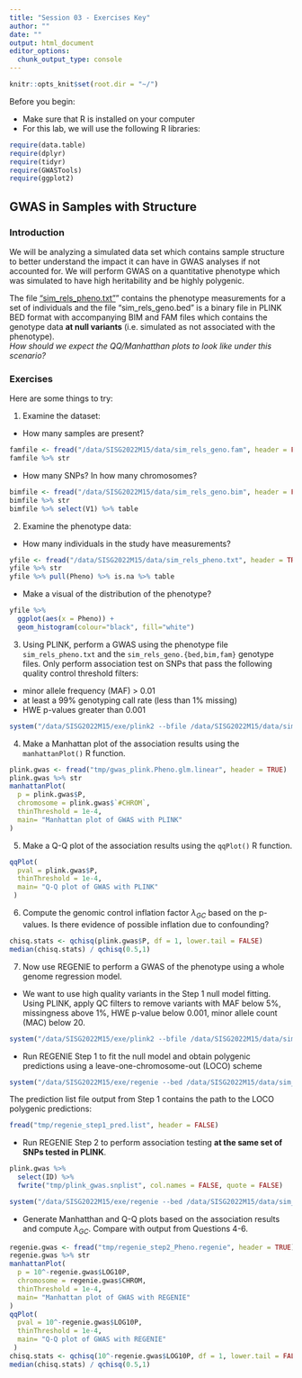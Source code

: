 ```yaml
---
title: "Session 03 - Exercises Key"
author: ""
date: ""
output: html_document
editor_options:
  chunk_output_type: console
---
```

```r
knitr::opts_knit$set(root.dir = "~/")
```
Before you begin:

* Make sure that R is installed on your computer
* For this lab, we will use the following R libraries:
```r
require(data.table)
require(dplyr)
require(tidyr)
require(GWASTools)
require(ggplot2)
```

## GWAS in Samples with Structure

### Introduction
We will be analyzing a simulated data set which contains sample structure to better understand the impact it can have in GWAS analyses if not accounted for. 
We will perform GWAS on a quantitative phenotype which was simulated to have high heritability and be highly polygenic.

The file ["sim_rels_pheno.txt"](https://github.com/joellembatchou/SISG2022_Association_Mapping/tree/master/data)” contains the phenotype measurements 
for a set of individuals and the file "sim_rels_geno.bed" is a binary file in PLINK BED format 
with accompanying BIM and FAM files which contains the genotype data **at null variants** (i.e. simulated as not associated with the phenotype).  
*How should we expect the QQ/Manhatthan plots to look like under this scenario?*

### Exercises
Here are some things to try:

  1. Examine the dataset:
  * How many samples are present? 
```r
famfile <- fread("/data/SISG2022M15/data/sim_rels_geno.fam", header = FALSE)
famfile %>% str
```
  * How many SNPs? In how many chromosomes?
```r
bimfile <- fread("/data/SISG2022M15/data/sim_rels_geno.bim", header = FALSE)
bimfile %>% str
bimfile %>% select(V1) %>% table
```

  2. Examine the phenotype data:
  * How many individuals in the study have measurements?
```r
yfile <- fread("/data/SISG2022M15/data/sim_rels_pheno.txt", header = TRUE)
yfile %>% str
yfile %>% pull(Pheno) %>% is.na %>% table
```
  * Make a visual of the distribution of the phenotype?
```r
yfile %>%
  ggplot(aes(x = Pheno)) +
  geom_histogram(colour="black", fill="white")
```

3. Using PLINK, perform a GWAS using the phenotype file `sim_rels_pheno.txt` and the `sim_rels_geno.{bed,bim,fam}` genotype files.
Only perform association test on SNPs that pass the following quality control threshold filters:

* minor allele frequency (MAF) > 0.01
* at least a 99% genotyping call rate (less than 1% missing)
* HWE p-values greater than 0.001

```r
system("/data/SISG2022M15/exe/plink2 --bfile /data/SISG2022M15/data/sim_rels_geno --pheno /data/SISG2022M15/data/sim_rels_pheno.txt --pheno-name Pheno --maf 0.01 --geno 0.01 --hwe 0.001 --autosome --glm allow-no-covars --out tmp/gwas_plink")
```

4. Make a Manhattan plot of the association results using the `manhattanPlot()` R function.
```r
plink.gwas <- fread("tmp/gwas_plink.Pheno.glm.linear", header = TRUE)
plink.gwas %>% str
manhattanPlot(
  p = plink.gwas$P,
  chromosome = plink.gwas$`#CHROM`, 
  thinThreshold = 1e-4,
  main= "Manhattan plot of GWAS with PLINK"
)
```

5. Make a Q-Q plot of the association results using the `qqPlot()` R function.
```r
qqPlot(
  pval = plink.gwas$P,
  thinThreshold = 1e-4,
  main= "Q-Q plot of GWAS with PLINK"
 )
```

6. Compute the genomic control inflation factor $\lambda_{GC}$ based on the p-values.
Is there evidence of possible inflation due to confounding?
```r
chisq.stats <- qchisq(plink.gwas$P, df = 1, lower.tail = FALSE)
median(chisq.stats) / qchisq(0.5,1)
```

7. Now use REGENIE to perform a GWAS of the phenotype using a whole genome regression model.

  * We want to use high quality variants in the Step 1 null model fitting.
  Using PLINK, apply QC filters to remove variants with MAF below 5%, missingness above 1%, HWE p-value below 0.001, minor allele count (MAC) below 20. 
```r
system("/data/SISG2022M15/exe/plink2 --bfile /data/SISG2022M15/data/sim_rels_geno --maf 0.05 --geno 0.01 --hwe 0.001 --mac 20 --write-snplist --out tmp/qc_pass")
```

  * Run REGENIE Step 1 to fit the null model and obtain polygenic predictions using a leave-one-chromosome-out (LOCO) scheme
```r
system("/data/SISG2022M15/exe/regenie --bed /data/SISG2022M15/data/sim_rels_geno --phenoFile /data/SISG2022M15/data/sim_rels_pheno.txt --step 1 --loocv --bsize 1000 --qt --extract tmp/qc_pass.snplist --out tmp/regenie_step1")
```

The prediction list file output from Step 1 contains the path to the LOCO polygenic predictions:
```r
fread("tmp/regenie_step1_pred.list", header = FALSE)
```

  * Run REGENIE Step 2 to perform association testing **at the same set of SNPs tested in PLINK**.
```r
plink.gwas %>%
  select(ID) %>%
  fwrite("tmp/plink_gwas.snplist", col.names = FALSE, quote = FALSE)
```

```r
system("/data/SISG2022M15/exe/regenie --bed /data/SISG2022M15/data/sim_rels_geno --phenoFile /data/SISG2022M15/data/sim_rels_pheno.txt --step 2 --bsize 400 --qt --pred tmp/regenie_step1_pred.list --extract tmp/plink_gwas.snplist --out tmp/regenie_step2")
```  

  * Generate Manhatthan and Q-Q plots based on the association results and compute $\lambda_{GC}$. Compare with output from Questions 4-6.
```r
regenie.gwas <- fread("tmp/regenie_step2_Pheno.regenie", header = TRUE)
regenie.gwas %>% str
manhattanPlot(
  p = 10^-regenie.gwas$LOG10P,
  chromosome = regenie.gwas$CHROM, 
  thinThreshold = 1e-4,
  main= "Manhattan plot of GWAS with REGENIE"
)
qqPlot(
  pval = 10^-regenie.gwas$LOG10P,
  thinThreshold = 1e-4,
  main= "Q-Q plot of GWAS with REGENIE"
 )
chisq.stats <- qchisq(10^-regenie.gwas$LOG10P, df = 1, lower.tail = FALSE)
median(chisq.stats) / qchisq(0.5,1)
```
